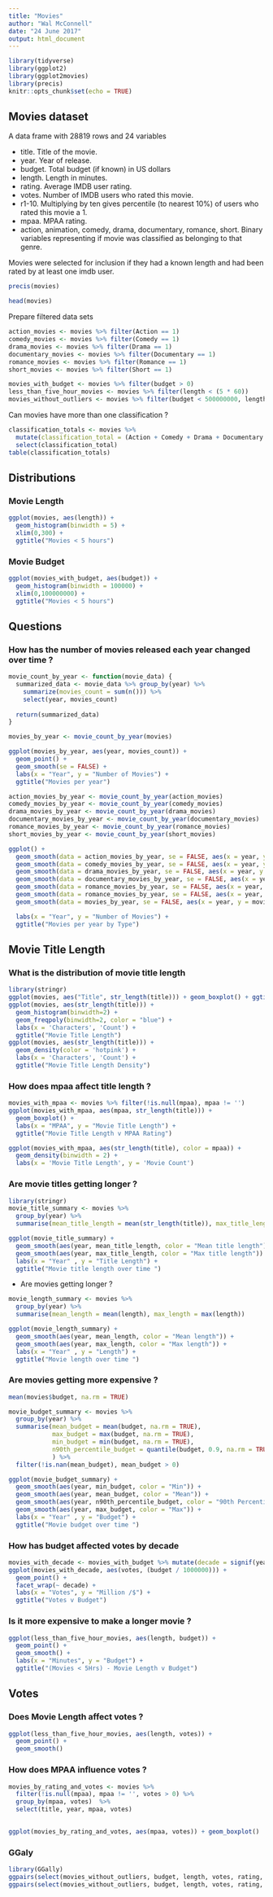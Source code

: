 ```yaml
---
title: "Movies"
author: "Wal McConnell"
date: "24 June 2017"
output: html_document
---
```


```r
library(tidyverse)
library(ggplot2)
library(ggplot2movies)
library(precis)
knitr::opts_chunk$set(echo = TRUE)
```

## Movies dataset

A data frame with 28819 rows and 24 variables

* title. Title of the movie.
* year. Year of release.
* budget. Total budget (if known) in US dollars
* length. Length in minutes.
* rating. Average IMDB user rating.
* votes. Number of IMDB users who rated this movie.
* r1-10. Multiplying by ten gives percentile (to nearest 10%) of users who rated this movie a 1.
* mpaa. MPAA rating.
* action, animation, comedy, drama, documentary, romance, short. Binary variables representing if movie was classified as belonging to that genre.

Movies were selected for inclusion if they had a known length and had been rated by at least one imdb user.


```r
precis(movies)
```


```r
head(movies)
```

Prepare filtered data sets

```r
action_movies <- movies %>% filter(Action == 1)
comedy_movies <- movies %>% filter(Comedy == 1)
drama_movies <- movies %>% filter(Drama == 1)
documentary_movies <- movies %>% filter(Documentary == 1)
romance_movies <- movies %>% filter(Romance == 1)
short_movies <- movies %>% filter(Short == 1)

movies_with_budget <- movies %>% filter(budget > 0)
less_than_five_hour_movies <- movies %>% filter(length < (5 * 60))
movies_without_outliers <- movies %>% filter(budget < 500000000, length < (5 * 60))

```


Can movies have more than one classification ?

```r
classification_totals <- movies %>% 
  mutate(classification_total = (Action + Comedy + Drama + Documentary + Romance + Short)) %>%
  select(classification_total)
table(classification_totals)
```



## Distributions

### Movie Length
```r
ggplot(movies, aes(length)) + 
  geom_histogram(binwidth = 5) + 
  xlim(0,300) +
  ggtitle("Movies < 5 hours")
```

### Movie Budget

```r
ggplot(movies_with_budget, aes(budget)) + 
  geom_histogram(binwidth = 100000) +
  xlim(0,100000000) +
  ggtitle("Movies < 5 hours")
```



## Questions

### How has the number of movies released each year changed over time ?

```r
movie_count_by_year <- function(movie_data) {
  summarized_data <- movie_data %>% group_by(year) %>% 
    summarize(movies_count = sum(n())) %>% 
    select(year, movies_count)
  
  return(summarized_data)
}

movies_by_year <- movie_count_by_year(movies)

ggplot(movies_by_year, aes(year, movies_count)) + 
  geom_point() + 
  geom_smooth(se = FALSE) +
  labs(x = "Year", y = "Number of Movies") +
  ggtitle("Movies per year")

action_movies_by_year <- movie_count_by_year(action_movies)
comedy_movies_by_year <- movie_count_by_year(comedy_movies)
drama_movies_by_year <- movie_count_by_year(drama_movies)
documentary_movies_by_year <- movie_count_by_year(documentary_movies)
romance_movies_by_year <- movie_count_by_year(romance_movies)
short_movies_by_year <- movie_count_by_year(short_movies)

ggplot() + 
  geom_smooth(data = action_movies_by_year, se = FALSE, aes(x = year, y = movies_count, color = "Action")) + 
  geom_smooth(data = comedy_movies_by_year, se = FALSE, aes(x = year, y = movies_count, color = "Comedy")) + 
  geom_smooth(data = drama_movies_by_year, se = FALSE, aes(x = year, y = movies_count, color = "Drama")) + 
  geom_smooth(data = documentary_movies_by_year, se = FALSE, aes(x = year, y = movies_count, color = "Documentary")) + 
  geom_smooth(data = romance_movies_by_year, se = FALSE, aes(x = year, y = movies_count, color = "Romance")) + 
  geom_smooth(data = romance_movies_by_year, se = FALSE, aes(x = year, y = movies_count, color = "Short")) + 
  geom_smooth(data = movies_by_year, se = FALSE, aes(x = year, y = movies_count, color = "Total")) + 

  labs(x = "Year", y = "Number of Movies") +
  ggtitle("Movies per year by Type")

```





## Movie Title Length


### What is the distribution of movie title length

```r
library(stringr)
ggplot(movies, aes("Title", str_length(title))) + geom_boxplot() + ggtitle("Movie Title Length (chars)")
ggplot(movies, aes(str_length(title))) + 
  geom_histogram(binwidth=2) + 
  geom_freqpoly(binwidth=2, color = "blue") + 
  labs(x = 'Characters', 'Count') +
  ggtitle("Movie Title Length")
ggplot(movies, aes(str_length(title))) + 
  geom_density(color = 'hotpink') +
  labs(x = 'Characters', 'Count') +
  ggtitle("Movie Title Length Density")
```

### How does mpaa affect title length ?
```r
movies_with_mpaa <- movies %>% filter(!is.null(mpaa), mpaa != '')
ggplot(movies_with_mpaa, aes(mpaa, str_length(title))) + 
  geom_boxplot() + 
  labs(x = "MPAA", y = "Movie Title Length") +
  ggtitle("Movie Title Length v MPAA Rating")

ggplot(movies_with_mpaa, aes(str_length(title), color = mpaa)) +
  geom_density(binwidth = 2) +
  labs(x = 'Movie Title Length', y = 'Movie Count')
```


### Are movie titles getting longer ?


```r
library(stringr)
movie_title_summary <- movies %>% 
  group_by(year) %>% 
  summarise(mean_title_length = mean(str_length(title)), max_title_length = max(str_length(title)))

ggplot(movie_title_summary) + 
  geom_smooth(aes(year, mean_title_length, color = "Mean title length")) +
  geom_smooth(aes(year, max_title_length, color = "Max title length")) +
  labs(x = "Year" , y = "Title Length") +
  ggtitle("Movie title length over time ")
```

* Are movies getting longer ?
```r
movie_length_summary <- movies %>% 
  group_by(year) %>% 
  summarise(mean_length = mean(length), max_length = max(length))

ggplot(movie_length_summary) + 
  geom_smooth(aes(year, mean_length, color = "Mean length")) +
  geom_smooth(aes(year, max_length, color = "Max length")) +
  labs(x = "Year" , y = "Length") +
  ggtitle("Movie length over time ")
```


### Are movies getting more expensive ?
```r
mean(movies$budget, na.rm = TRUE)

movie_budget_summary <- movies %>% 
  group_by(year) %>% 
  summarise(mean_budget = mean(budget, na.rm = TRUE), 
            max_budget = max(budget, na.rm = TRUE),
            min_budget = min(budget, na.rm = TRUE),
            n90th_percentile_budget = quantile(budget, 0.9, na.rm = TRUE)
            ) %>% 
  filter(!is.nan(mean_budget), mean_budget > 0)

ggplot(movie_budget_summary) + 
  geom_smooth(aes(year, min_budget, color = "Min")) +
  geom_smooth(aes(year, mean_budget, color = "Mean")) +
  geom_smooth(aes(year, n90th_percentile_budget, color = "90th Percentile")) +
  geom_smooth(aes(year, max_budget, color = "Max")) +
  labs(x = "Year" , y = "Budget") +
  ggtitle("Movie budget over time ")
```


### How has budget affected votes by decade 
```r

movies_with_decade <- movies_with_budget %>% mutate(decade = signif(year,3))
ggplot(movies_with_decade, aes(votes, (budget / 1000000))) + 
  geom_point() + 
  facet_wrap(~ decade) +
  labs(x = "Votes", y = "Million /$") +
  ggtitle("Votes v Budget")
```



### Is it more expensive to make a longer movie ?

```r
ggplot(less_than_five_hour_movies, aes(length, budget)) + 
  geom_point() +
  geom_smooth() +
  labs(x = "Minutes", y = "Budget") +
  ggtitle("(Movies < 5Hrs) - Movie Length v Budget")

```


## Votes

### Does Movie Length affect votes ?
```r

ggplot(less_than_five_hour_movies, aes(length, votes)) + 
  geom_point() + 
  geom_smooth()
```



### How does MPAA influence votes ?

```r
movies_by_rating_and_votes <- movies %>%
  filter(!is.null(mpaa), mpaa != '', votes > 0) %>%
  group_by(mpaa, votes)  %>%
  select(title, year, mpaa, votes)
  

ggplot(movies_by_rating_and_votes, aes(mpaa, votes)) + geom_boxplot()
```

### GGaly

```r
library(GGally)
ggpairs(select(movies_without_outliers, budget, length, votes, rating, mpaa))
ggpairs(select(movies_without_outliers, budget, length, votes, rating, mpaa), aes(colour = mpaa, alpha = 0.4))
```

